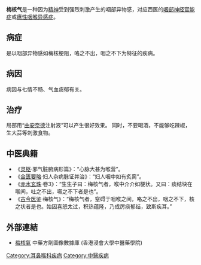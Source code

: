 {{medical}}
'''梅核气'''是一种因为[[精神|精神]]受到强烈刺激产生的咽部异物感，对应西医的[[咽部神经官能症|咽部神经官能症]]或[[癔性咽喉异感症|癔性咽喉异感症]]。

== 病症 ==
是以咽部异物感如梅核梗阻，咯之不出，咽之不下为特征的疾病。

== 病因 ==
病因与七情不畅、气血痰郁有关。
== 治疗 ==
局部用“[[曲安奈德|曲安奈德]]注射液”可以产生很好效果。
同时，不要喝酒，不能够吃辣椒，生大蒜等刺激食物。

== 中医典籍 ==
*《[[灵枢|灵枢]]·邪气脏腑病形篇》：“心脉大甚为喉营”。
*《[[金匮要略|金匮要略]]·妇人杂病脉证并治》：“妇人咽中如有炙脔”。
*《[[赤水玄珠|赤水玄珠]]·卷3》：“生生子曰：梅核气者，喉中介介如梗状。又曰：痰结块在喉间，吐之不出，嚥之不下者是也”。
*《[[古今医鉴|古今医鉴]]·梅核气》：“梅核气者，窒碍于咽喉之间，咯之不出，咽之不下，核之状者是也。始因喜怒太过，积热蕴隆，乃成厉痰郁结，致斯疾耳。”


== 外部連結 ==
* [https://sys02.lib.hkbu.edu.hk/cmfid/index.asp?query=all%2Ccontains%2C%E6%A2%85%E6%A0%B8%E6%B0%A3&facet=type_&lang=cht  梅核氣] 中藥方劑圖像數據庫 (香港浸會大學中醫藥學院) {{zh}}{{en}}


[[Category:耳鼻喉科疾病|Category:耳鼻喉科疾病]]
[[Category:中醫疾病|Category:中醫疾病]]